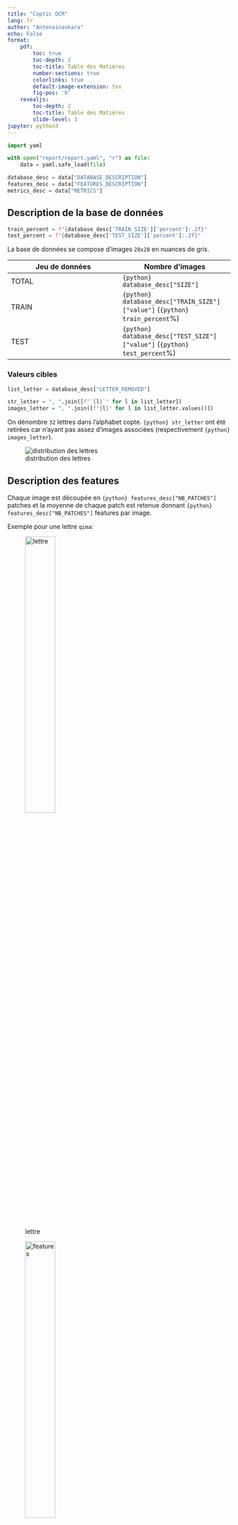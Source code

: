 ```yaml
---
title: "Coptic OCR"
lang: fr
author: "Antenainaskara"
echo: False
format: 
    pdf:
        toc: true
        toc-depth: 2
        toc-title: Table des Matières
        number-sections: true
        colorlinks: true
        default-image-extension: tex
        fig-pos: 'h'
    revealjs:
        toc-depth: 2
        toc-title: Table des Matières
        slide-level: 3
jupyter: python3
---
```


::: {.content-visible when-format="pdf"}

\newpage

:::

```python
import yaml

with open("report/report.yaml", "r") as file:
    data = yaml.safe_load(file)

database_desc = data["DATABASE_DESCRIPTION"]
features_desc = data["FEATURES_DESCRIPTION"]
metrics_desc = data["METRICS"]
```

## Description de la base de données

```python
train_percent = f"{database_desc['TRAIN_SIZE']['percent']:.2f}"
test_percent = f"{database_desc['TEST_SIZE']['percent']:.2f}"
```

La base de données se compose d'images `28x28` en nuances de gris.

| Jeu de données | Nombre d'images |
|--|--|
| TOTAL | `{python} database_desc["SIZE"]`
| TRAIN | `{python} database_desc["TRAIN_SIZE"]["value"]` (`{python} train_percent`%)
| TEST | `{python} database_desc["TEST_SIZE"]["value"]` (`{python} test_percent`%)

### Valeurs cibles

```python
list_letter = database_desc["LETTER_REMOVED"]

str_letter = ", ".join([f"`{l}`" for l in list_letter])
images_letter = ", ".join([f"{l}" for l in list_letter.values()])
```

::: {.content-visible when-format="pdf"}

On dénombre `32` lettres dans l'alphabet copte. `{python} str_letter` ont été retirées car n'ayant pas assez d'images associées (respectivement `{python} images_letter`).

:::

![distribution des lettres](./graphs/split.svg){#fig-split}


::: {.content-visible when-format="pdf"}

\newpage

:::

## Description des features

Chaque image est découpée en `{python} features_desc["NB_PATCHES"]` patches et la moyenne de chaque patch est retenue donnant `{python} features_desc["NB_PATCHES"]` features par image.

Exemple pour une lettre `qima`:

::: {layout-ncol=2}

![lettre](./Images_Traitees/qima/objet_1_585.png){#fig-letter width=40%}

![features](./export/qima/example_qima.png){#fig-features width=40%}

:::

## Transformation des données

Afin d'éviter des problèmes numériques et des imprécisions lors de l'apprentissage, il est nécessaire de transformer les données pour les rapprocher de l'intervale `[-1, 1]`.

Il sera utilisé un Standard Scaler: $z = \frac{x - m}{s}$ avec $m$ la moyenne et $s$ l'écart-type.

### Analyse de viabilité du scaler

Un Standard Scaler est simple mais sensible aux valeurs aberrantes. Une analyse de la proportion de potentielles valeurs aberrantes est effectuée afin de vérifier si ce scaler est correct.

![Analyse des outliers](./graphs/scaling.svg){#fig-scaling}

::: {.content-visible when-format="revealjs"}

---

:::

::: {.content-visible when-format="pdf"}

\newpage

:::

```python
nb_outliers = features_desc["OUTLIERS_ANALYSIS"]["nb_outliers"]
pc_outliers = features_desc["OUTLIERS_ANALYSIS"]["percent"]

import pandas as pd
df_outlier = pd.DataFrame({"nb_outliers": nb_outliers, "percent": pc_outliers})
df_outlier = df_outlier.sort_values(by="nb_outliers", ascending=False)
df_outlier.index.name = "features"

table = df_outlier.head()
print(table)
features_over = df_outlier.index[df_outlier.loc[:, "percent"] > 5.0]
```

Bien qu'il y ait `{python} len(features_over)` features dépassant les `5%` d'outliers, on considère que la transformation des données est valide.

## Résultats de l'entrainement

On considère deux modèles, un SVM et un Random Forest. Après apprentissage et sans chercher à optimiser les hyperparamètres des modèles on trouve:

| Modèle | Accuracy | Matthews Correlation Coefficient |
|---|---|---|
|Random Forest | `{python} f"{metrics_desc['RFC']['ACCURACY']:.2f}"` | `{python} f"{metrics_desc['RFC']['MCC']:.2f}"` |
|SVM | `{python} f"{metrics_desc['SVM']['ACCURACY']:.2f}"` | `{python} f"{metrics_desc['SVM']['MCC']:.2f}"` |
